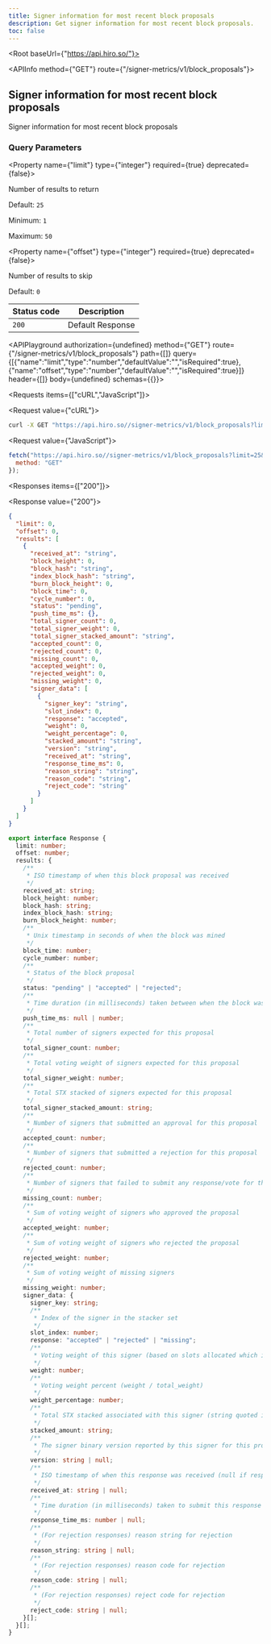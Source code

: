 ```yaml
---
title: Signer information for most recent block proposals
description: Get signer information for most recent block proposals.
toc: false
---
```



<Root baseUrl={"https://api.hiro.so/"}>

<API>

<APIInfo method={"GET"} route={"/signer-metrics/v1/block_proposals"}>

## Signer information for most recent block proposals

Signer information for most recent block proposals

### Query Parameters

<Property name={"limit"} type={"integer"} required={true} deprecated={false}>

Number of results to return

<span>Default: `25`</span>

<span>Minimum: `1`</span>

<span>Maximum: `50`</span>

</Property>

<Property name={"offset"} type={"integer"} required={true} deprecated={false}>

Number of results to skip

<span>Default: `0`</span>

</Property>

| Status code | Description |
| ----------- | ----------- |
| `200` | Default Response |

<APIPlayground authorization={undefined} method={"GET"} route={"/signer-metrics/v1/block_proposals"} path={[]} query={[{"name":"limit","type":"number","defaultValue":"","isRequired":true},{"name":"offset","type":"number","defaultValue":"","isRequired":true}]} header={[]} body={undefined} schemas={{}}>

</APIPlayground>

</APIInfo>

<APIExample>

<Requests items={["cURL","JavaScript"]}>

<Request value={"cURL"}>

```bash
curl -X GET "https://api.hiro.so//signer-metrics/v1/block_proposals?limit=25&offset=0"
```

</Request>

<Request value={"JavaScript"}>

```js
fetch("https://api.hiro.so//signer-metrics/v1/block_proposals?limit=25&offset=0", {
  method: "GET"
});
```

</Request>

</Requests>

<Responses items={["200"]}>

<Response value={"200"}>

<ResponseTypes>

<ExampleResponse>

```json
{
  "limit": 0,
  "offset": 0,
  "results": [
    {
      "received_at": "string",
      "block_height": 0,
      "block_hash": "string",
      "index_block_hash": "string",
      "burn_block_height": 0,
      "block_time": 0,
      "cycle_number": 0,
      "status": "pending",
      "push_time_ms": {},
      "total_signer_count": 0,
      "total_signer_weight": 0,
      "total_signer_stacked_amount": "string",
      "accepted_count": 0,
      "rejected_count": 0,
      "missing_count": 0,
      "accepted_weight": 0,
      "rejected_weight": 0,
      "missing_weight": 0,
      "signer_data": [
        {
          "signer_key": "string",
          "slot_index": 0,
          "response": "accepted",
          "weight": 0,
          "weight_percentage": 0,
          "stacked_amount": "string",
          "version": "string",
          "received_at": "string",
          "response_time_ms": 0,
          "reason_string": "string",
          "reason_code": "string",
          "reject_code": "string"
        }
      ]
    }
  ]
}
```

</ExampleResponse>

<TypeScriptResponse>

```ts
export interface Response {
  limit: number;
  offset: number;
  results: {
    /**
     * ISO timestamp of when this block proposal was received
     */
    received_at: string;
    block_height: number;
    block_hash: string;
    index_block_hash: string;
    burn_block_height: number;
    /**
     * Unix timestamp in seconds of when the block was mined
     */
    block_time: number;
    cycle_number: number;
    /**
     * Status of the block proposal
     */
    status: "pending" | "accepted" | "rejected";
    /**
     * Time duration (in milliseconds) taken between when the block was proposed and when it was pushed
     */
    push_time_ms: null | number;
    /**
     * Total number of signers expected for this proposal
     */
    total_signer_count: number;
    /**
     * Total voting weight of signers expected for this proposal
     */
    total_signer_weight: number;
    /**
     * Total STX stacked of signers expected for this proposal
     */
    total_signer_stacked_amount: string;
    /**
     * Number of signers that submitted an approval for this proposal
     */
    accepted_count: number;
    /**
     * Number of signers that submitted a rejection for this proposal
     */
    rejected_count: number;
    /**
     * Number of signers that failed to submit any response/vote for this proposal
     */
    missing_count: number;
    /**
     * Sum of voting weight of signers who approved the proposal
     */
    accepted_weight: number;
    /**
     * Sum of voting weight of signers who rejected the proposal
     */
    rejected_weight: number;
    /**
     * Sum of voting weight of missing signers
     */
    missing_weight: number;
    signer_data: {
      signer_key: string;
      /**
       * Index of the signer in the stacker set
       */
      slot_index: number;
      response: "accepted" | "rejected" | "missing";
      /**
       * Voting weight of this signer (based on slots allocated which is proportional to stacked amount)
       */
      weight: number;
      /**
       * Voting weight percent (weight / total_weight)
       */
      weight_percentage: number;
      /**
       * Total STX stacked associated with this signer (string quoted integer)
       */
      stacked_amount: string;
      /**
       * The signer binary version reported by this signer for this proposal response (null if response missing)
       */
      version: string | null;
      /**
       * ISO timestamp of when this response was received (null if response missing
       */
      received_at: string | null;
      /**
       * Time duration (in milliseconds) taken to submit this response (tracked best effort, null if response missing)
       */
      response_time_ms: number | null;
      /**
       * (For rejection responses) reason string for rejection
       */
      reason_string: string | null;
      /**
       * (For rejection responses) reason code for rejection
       */
      reason_code: string | null;
      /**
       * (For rejection responses) reject code for rejection
       */
      reject_code: string | null;
    }[];
  }[];
}
```

</TypeScriptResponse>

</ResponseTypes>

</Response>

</Responses>

</APIExample>

</API>

</Root>
